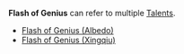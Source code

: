 {{Disambiguation}}

'''Flash of Genius''' can refer to multiple [[Talent]]s.
* [[Flash of Genius (Albedo)]]
* [[Flash of Genius (Xingqiu)]]